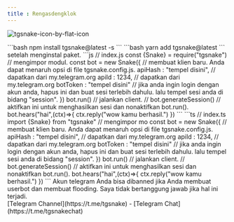 ```yaml
--- 
title : Rengasdengklok 
---
```


![tgsnake-icon-by-flat-icon](./images/tgsnake.jpg)
  
<TabGroup>
    <TabContent name="npm">
        ```bash 
        npm install tgsnake@latest -s
        ```
    </TabContent>
    <TabContent name="yarn">
        ```bash 
        yarn add tgsnake@latest 
        ```
    </TabContent>
</TabGroup>
setelah menginstal paket. 
<TabGroup>
    <TabContent name="javascript"> 
    ```js
    // index.js
    const {Snake} = require("tgsnake") // mengimpor modul.
    const bot = new Snake({ // membuat klien baru. Anda dapat menaruh opsi di file tgsnake.config.js.
      apiHash : "tempel disini", // dapatkan dari my.telegram.org
      apiId : 1234, // dapatkan dari my.telegram.org
      botToken : "tempel disini" // jika anda ingin login dengan akun anda, hapus ini dan buat sesi terlebih dahulu. lalu tempel sesi anda di bidang "session".
    }) 
    bot.run() // jalankan client. 
    // bot.generateSession() // aktifkan ini untuk menghasilkan sesi dan nonaktifkan bot.run().
    bot.hears("hai",(ctx)=>{
        ctx.reply("wow kamu berhasil.")
    })
    ```
    </TabContent> 
    <TabContent name="typescript"> 
    ```ts
    // index.ts
    import {Snake} from "tgsnake" // mengimpor mo
    const bot = new Snake({ // membuat klien baru. Anda dapat menaruh opsi di file tgsnake.config.js.
      apiHash : "tempel disini", // dapatkan dari my.telegram.org
      apiId : 1234, // dapatkan dari my.telegram.org
      botToken : "tempel disini" // jika anda ingin login dengan akun anda, hapus ini dan buat sesi terlebih dahulu. lalu tempel sesi anda di bidang "session".
    }) 
    bot.run() // jalankan client. 
    // bot.generateSession() // aktifkan ini untuk menghasilkan sesi dan nonaktifkan bot.run().
    bot.hears("hai",(ctx)=>{
        ctx.reply("wow kamu berhasil.")
    })
    ```
    </TabContent>
</TabGroup>

<Callout type="warning" >
Akun telegram Anda bisa dibanned jika Anda membuat userbot dan membuat flooding. Saya tidak bertanggung jawab jika hal ini terjadi.
</Callout>

<div className="text-center py-2">
[Telegram Channel](https://t.me/tgsnake) - 
[Telegram Chat](https://t.me/tgsnakechat) 
</div>